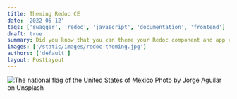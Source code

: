 ```yaml
---
title: Theming Redoc CE
date: '2022-05-12'
tags: ['swagger', 'redoc', 'javascript', 'documentation', 'frontend']
draft: true
summary: Did you know that you can theme your Redoc component and app renders? I'll show you how in this article.
images: ['/static/images/redoc-theming.jpg']
authors: ['default']
layout: PostLayout
---
```


<Image
  className="rounded-md"
  src="/static/images/redoc-theming.jpg"
  alt="The national flag of the United States of Mexico Photo by Jorge Aguilar on Unsplash"
  height={1000}
  width={2000}
/>
